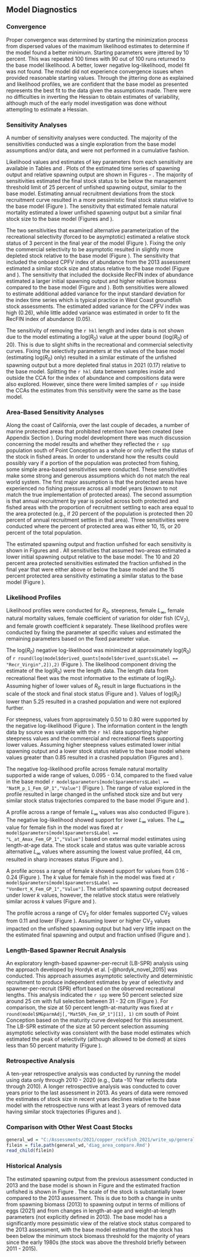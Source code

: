 ## Model Diagnostics


### Convergence

Proper convergence was determined by starting the minimization process from dispersed values of the maximum likelihood estimates to determine if the model found a better minimum. Starting parameters were jittered by 10 percent. This was repeated 100 times with 90 out of 100 runs returned to the base model likelihood. A better, lower negative log-likelihood, model fit was not found. The model did not experience convergence issues when provided reasonable starting values. Through the jittering done as explained and likelihood profiles, we are confident that the base model as presented represents the best fit to the data given the assumptions made. There were no difficulties in inverting the Hessian to obtain estimates of variability, although much of the early model investigation was done without attempting to estimate a Hessian. 


### Sensitivity Analyses{#sensitivities}

A number of sensitivity analyses were conducted.  The majority of the sensitivities conducted was a single exploration from the base model assumptions and/or data, and were not performed in a cumulative fashion.

\begin{enumerate}
   
  \item Estimate female natural mortality.

  \item Estimate the coefficient of variation for older fish by sex. 

  \item Estimate annual recruitment deviations.

  \item Data weighting according to the McAllister-Ianelli method using the weighting values shown in Table \ref{tab:dw}. 
  
  \item Data weighting according to the Dirichlet method where the estimated parameters are shown in Table \ref{tab:dw}.

  \item Fix selectivity for the commercial fleet to be asymptotic. 
  
  \item Fix selectivity for the recreational fleet to be asymptotic. 
    
  \item Fix selectivity for both the commercial and recreational fleets to be asymptotic. 
  
  \item Fit to the dockside RecFIN index of abundance used in the 2013 assessment. 

  \item Fit to the onboard Charter Priveat Fishing Vessel (CPFV) index of abundance used in the 2013 assessment. 

  \item Remove the `r hkl` length and index data.
  
\end{enumerate}

Likelihood values and estimates of key parameters from each sensitivity are available in Tables \ref{tab:sensitivities-1} and \ref{tab:sensitivities-2}. Plots of the estimated time series of spawning output and relative spawning output are shown in Figures \ref{fig:sens-ssb-1} - \ref{fig:sens-depl-2}. The majority of sensitivities estimated the final stock status to be below the management threshold limit of 25 percent of unfished spawning output, similar to the base model. Estimating annual recruitment deviations from the stock recruitment curve resulted in a more pessimistic final stock status relative to the base model (Figure \ref{fig:sens-depl-1}).  The sensitivity that estimated female natural mortality estimated a lower unfished spawning output but a similar final stock size to the base model (Figures \ref{fig:sens-ssb-1} and \ref{fig:sens-depl-1}). 

The two sensitivities that examined alternative parameterization of the recreational selectivity (forced to be asymptotic) estimated a relative stock status of 3 percent in the final year of the model (Figure \ref{fig:sens-depl-2}). Fixing the only the commercial selectivity to be asymptotic resulted in slightly more depleted stock relative to the base model (Figure \ref{fig:sens-depl-2}). The sensitivity that included the onboard CPFV index of abundance from the 2013 assessment estimated a similar stock size and status relative to the base model (Figure \ref{fig:sens-ssb-2} and \ref{fig:sens-depl-2}). The sensitivity that included the dockside RecFIN index of abundance estimated a larger initial spawning output and higher relative biomass compared to the base model (Figure \ref{fig:sens-ssb-2} and \ref{fig:sens-depl-2}). Both sensitivities were allowed to estimate additional added variance for the input standard deviation for the index time series which is typical practice in West Coast groundfish stock assessments. The estimated added variance for the CPFV index was high (0.26), while little added variance was estimated in order to fit the  RecFIN index of abundance (0.05).

The sensitivity of removing the `r hkl` length and index data is not shown due to the model estimating a log($R_0$) value at the upper bound (log($R_0$) of 20). This is due to slight shifts in the recreational and commercial selectivity curves.  Fixing the selectivity parameters at the values of the base model (estimating log($R_0$) only) resulted in a similar estimate of the unfished spawning output but a more depleted final status in 2021 (0.17) relative to the base model. Splitting the `r hkl` data between samples inside and outside the CCA for the index of abundance and compositions data were also explored.  However, since there were limited samples of `r spp` inside the CCAs the estimates from this sensitivity were the same as the base model.    

### Area-Based Sensitivity Analyses 

Along the coast of California, over the last couple of decades, a number of marine protected areas that prohibited retention have been created (see Appendix Section \ref{ca-closed-open}). During model development there was much discussion concerning the model results and whether they reflected the `r spp` population south of Point Conception as a whole or only reflect the status of the stock in fished areas. In order to understand how the results could possibly vary if a portion of the population was protected from fishing, some simple area-based sensitivities were conducted.  These sensitivities make some strong and generous assumptions which do not match the real world system.  The first major assumption is that the protected areas have experienced no fishing pressure across all model years (known to not match the true implementation of protected areas). The second assumption is that annual recruitment by year is pooled across both protected and fished areas with the proportion of recruitment settling to each area equal to the area protected (e.g., if 20 percent of the population is protected then 20 percent of annual recruitment settles in that area). Three sensitivities were conducted where the percent of protected area was either 10, 15, or 20 percent of the total population.

The estimated spawning output and fraction unfished for each sensitivity is shown in Figures  \ref{fig:sens-area-ssb} and \ref{fig:sens-area-depl}. All sensitivities that assumed two-areas estimated a lower initial spawning output relative to the base model.  The 10 and 20 percent area protected sensitivities estimated the fraction unfished in the final year that were either above or below the base model and the 15 percent protected area sensitivity estimating a similar status to the base model (Figure \ref{fig:sens-area-depl}). 

### Likelihood Profiles

Likelihood profiles were conducted for $R_0$, steepness, female $L_{\infty}$, female natural mortality values, female coefficient of variation for older fish ($\text{CV}_2$), and female growth coefficient $k$ separately. These likelihood profiles were conducted by fixing the parameter at specific values and estimated the remaining parameters based on the fixed parameter value.

The log($R_0$) negative log-likelihood was minimized at approximately log($R_0$) of `r round(log(model$derived_quants[model$derived_quants$Label == "Recr_Virgin",2]),2)` (Figure \ref{fig:r0-profile}). The likelihood component driving the estimate of the log($R_0$) were the length data.  The length data from recreational fleet was the most informative to the estimate of log($R_0$).  Assuming higher of lower values of $R_0$ result in large fluctuations in the scale of the stock and final stock status (Figure \ref{fig:r0-ssb} and \ref{fig:r0-depl}). Values of log($R_0$) lower than 5.25 resulted in a crashed population and were not explored further. 

For steepness, values from approximately 0.50 to 0.80 were supported by the negative log-likelihood (Figure \ref{fig:h-profile}).  The information content in the length data by source was variable with the `r hkl` data supporting higher steepness values and the commercial and recreational fleets supporting lower values. Assuming higher steepness values estimated lower initial spawning output and a lower stock status relative to the base model where values greater than 0.85 resulted in a crashed population (Figures \ref{fig:h-ssb} and \ref{fig:h-depl}).  

The negative log-likelihood profile across female natural mortality supported a wide range of values, 0.095 - 0.14, compared to the fixed value in the base model `r model$parameters[model$parameters$Label == "NatM_p_1_Fem_GP_1","Value"]` (Figure \ref{fig:m-profile}). The range of value explored in the profile resulted in large changed in the unfished stock size and but very similar stock status trajectories compared to the base model (Figure \ref{fig:m-ssb} and  \ref{fig:m-depl}). 

A profile across a range of female $L_{\infty}$ values was also conducted (Figure \ref{fig:linf-profile}).  The negative log-likelihood showed support for lower $L_{\infty}$ values. The $L_{\infty}$ value for female fish in the model was fixed at `r model$parameters[model$parameters$Label == "L_at_Amax_Fem_GP_1","Value"]` based on external model estimates using length-at-age data. The stock scale and status was quite variable across alternative $L_{\infty}$ values where assuming the lowest value profiled, 44 cm, resulted in sharp increases status (Figure \ref{fig:linf-ssb} and \ref{fig:linf-depl}).

A profile across a range of female $k$ showed support for values from 0.16 - 0.24 (Figure \ref{fig:k-profile}). The $k$ value for female fish in the model was fixed at `r model$parameters[model$parameters$Label == "VonBert_K_Fem_GP_1","Value"]`. The unfished spawning output decreased under lower $k$ values, however, the relative stock status were relatively similar across $k$ values (Figure \ref{fig:k-ssb} and \ref{fig:k-depl}).

The profile across a range of $\text{CV}_2$ for older females supported $\text{CV}_2$ values from 0.11 and lower (Figure \ref{fig:cv-profile}). Assuming lower or higher $\text{CV}_2$ values impacted on the unfished spawning output but had very little impact on the the estimated final spawning and output and fraction unfised (Figure \ref{fig:cv-ssb} and \ref{fig:cv-depl}).

### Length-Based Spawner Recruit Analysis 

An exploratory length-based spawner-per-recruit (LB-SPR) analysis using the approach developed by Hordyk et al. [-@hordyk_novel_2015] was conducted. This approach assumes asymptotic selectivity and deterministic recruitment to produce independent estimates by year of selectivity and spawner-per-recruit (SPR) effort based on the observed recreational lengths. This analysis indicated the `r spp` were 50 percent selected size around 25 cm with full selection between 31 - 32 cm  (Figure \ref{fig:lbspr}). For comparison, the size at 50 percent length-at-maturity was fixed at `r round(model$MGparmAdj[,"Mat50%_Fem_GP_1"][1], 1)` cm south of Point Conception based on the maturity curve developed for this assessment.  The LB-SPR estimate of the size at 50 percent selection assuming asymptotic selectivity was consistent with the base model estimates which estimated the peak of selectivity (although allowed to be domed) at sizes less than 50 percent maturity (Figure \ref{fig:selex}).   

### Retrospective Analysis

A ten-year retrospective analysis was conducted by running the model using data only through 2010 - 2020 (e.g., Data -10 Year reflects data through 2010). A longer retrospective analysis was conducted to cover years prior to the last assessment in 2013. As years of data were removed the estimates of stock size in recent years declines relative to the base model with the retrospective runs with at least 3 years of removed data having similar stock trajectories (Figures \ref{fig:retro-ssb} and \ref{fig:retro-depl}). 


### Comparison with Other West Coast Stocks

```r
general_wd = "C:/Assessments/2021/copper_rockfish_2021/write_up/general_text"
filein = file.path(general_wd,'diag_area_compare.Rmd')
read_child(filein)
```

### Historical Analysis

The estimated spawning output from the previous assessment conducted in 2013 and the base model is shown in Figure \ref{fig:compare-ssb-2013} and the estimated fraction unfished is shown in Figure \ref{fig:compare-depl-2013}. The scale of the stock is substantially lower compared to the 2013 assessment. This is due to both a change in units from spawning biomass (2013) to spawning output in terms of millions of eggs (2021) and from changes in length-at-age and weight-at-length parameters (not explicitly defined in 2013). The base model has a significantly more pessimistic view of the relative stock status compared to the 2013 assessment, with the base model estimating that the stock has been below the minimum stock biomass threshold for the majority of years since the early 1980s (the stock was above the threshold briefly between 2011 - 2015).
